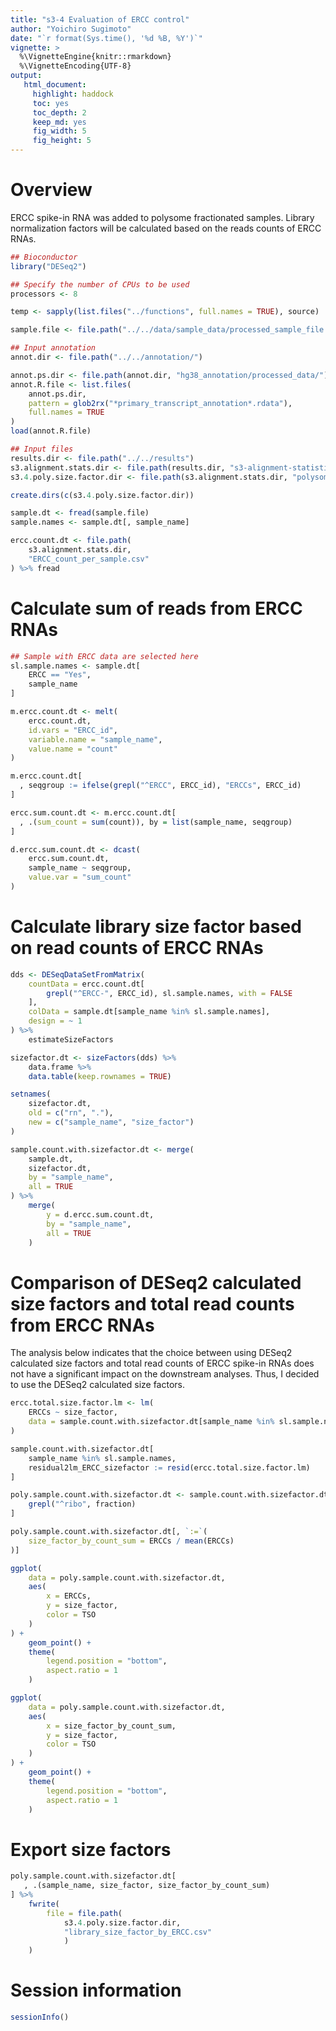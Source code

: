 ```yaml
---
title: "s3-4 Evaluation of ERCC control"
author: "Yoichiro Sugimoto"
date: "`r format(Sys.time(), '%d %B, %Y')`"
vignette: >
  %\VignetteEngine{knitr::rmarkdown}
  %\VignetteEncoding{UTF-8}
output:
   html_document:
     highlight: haddock
     toc: yes
     toc_depth: 2
     keep_md: yes
     fig_width: 5
     fig_height: 5
---
```



# Overview

ERCC spike-in RNA was added to polysome fractionated samples.
Library normalization factors will be calculated based on the reads counts of ERCC RNAs.

```r

## Bioconductor
library("DESeq2")

## Specify the number of CPUs to be used
processors <- 8

temp <- sapply(list.files("../functions", full.names = TRUE), source)

```


```r

sample.file <- file.path("../../data/sample_data/processed_sample_file.csv")

## Input annotation
annot.dir <- file.path("../../annotation/")

annot.ps.dir <- file.path(annot.dir, "hg38_annotation/processed_data/")
annot.R.file <- list.files(
    annot.ps.dir,
    pattern = glob2rx("*primary_transcript_annotation*.rdata"),
    full.names = TRUE
)
load(annot.R.file)

## Input files
results.dir <- file.path("../../results")
s3.alignment.stats.dir <- file.path(results.dir, "s3-alignment-statistics")
s3.4.poly.size.factor.dir <- file.path(s3.alignment.stats.dir, "polysome_size_factor")

create.dirs(c(s3.4.poly.size.factor.dir))

```


```r

sample.dt <- fread(sample.file)
sample.names <- sample.dt[, sample_name]

ercc.count.dt <- file.path(
    s3.alignment.stats.dir,
    "ERCC_count_per_sample.csv"
) %>% fread

```



# Calculate sum of reads from ERCC RNAs


```r

## Sample with ERCC data are selected here
sl.sample.names <- sample.dt[
    ERCC == "Yes",
    sample_name
]

m.ercc.count.dt <- melt(
    ercc.count.dt,
    id.vars = "ERCC_id",
    variable.name = "sample_name",
    value.name = "count"
)

m.ercc.count.dt[
  , seqgroup := ifelse(grepl("^ERCC", ERCC_id), "ERCCs", ERCC_id)
]

ercc.sum.count.dt <- m.ercc.count.dt[
  , .(sum_count = sum(count)), by = list(sample_name, seqgroup)
]

d.ercc.sum.count.dt <- dcast(
    ercc.sum.count.dt,
    sample_name ~ seqgroup,
    value.var = "sum_count"
)

```


# Calculate library size factor based on read counts of ERCC RNAs


```r

dds <- DESeqDataSetFromMatrix(
    countData = ercc.count.dt[
        grepl("^ERCC-", ERCC_id), sl.sample.names, with = FALSE
    ],
    colData = sample.dt[sample_name %in% sl.sample.names],
    design = ~ 1
) %>%
    estimateSizeFactors

sizefactor.dt <- sizeFactors(dds) %>%
    data.frame %>%
    data.table(keep.rownames = TRUE)

setnames(
    sizefactor.dt,
    old = c("rn", "."),
    new = c("sample_name", "size_factor")
)

sample.count.with.sizefactor.dt <- merge(
    sample.dt,
    sizefactor.dt,
    by = "sample_name",
    all = TRUE
) %>%
    merge(
        y = d.ercc.sum.count.dt,
        by = "sample_name",
        all = TRUE
    )

```


# Comparison of DESeq2 calculated size factors and total read counts from ERCC RNAs


The analysis below indicates that the choice between using DESeq2 calculated size factors and total read counts of ERCC spike-in RNAs does not have a significant impact on the downstream analyses.
Thus, I decided to use the DESeq2 calculated size factors.


```r

ercc.total.size.factor.lm <- lm(
    ERCCs ~ size_factor,
    data = sample.count.with.sizefactor.dt[sample_name %in% sl.sample.names]
)

sample.count.with.sizefactor.dt[
    sample_name %in% sl.sample.names,
    residual2lm_ERCC_sizefactor := resid(ercc.total.size.factor.lm)
]

poly.sample.count.with.sizefactor.dt <- sample.count.with.sizefactor.dt[
    grepl("^ribo", fraction)
]

poly.sample.count.with.sizefactor.dt[, `:=`(
    size_factor_by_count_sum = ERCCs / mean(ERCCs)
)]

ggplot(
    data = poly.sample.count.with.sizefactor.dt,
    aes(
        x = ERCCs,
        y = size_factor,
        color = TSO
    )
) +
    geom_point() +
    theme(
        legend.position = "bottom",
        aspect.ratio = 1
    )

ggplot(
    data = poly.sample.count.with.sizefactor.dt,
    aes(
        x = size_factor_by_count_sum,
        y = size_factor,
        color = TSO
    )
) +
    geom_point() +
    theme(
        legend.position = "bottom",
        aspect.ratio = 1
    )


```



# Export size factors


```r

poly.sample.count.with.sizefactor.dt[
   , .(sample_name, size_factor, size_factor_by_count_sum)
] %>%
    fwrite(
        file = file.path(
            s3.4.poly.size.factor.dir,
            "library_size_factor_by_ERCC.csv"
            )
    )


```



# Session information


```r

sessionInfo()

```



